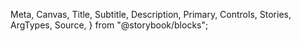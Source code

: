   Meta,
  Canvas,
  Title,
  Subtitle,
  Description,
  Primary,
  Controls,
  Stories,
  ArgTypes,
  Source,
} from "@storybook/blocks";


<Meta of={NavigationStories} />

<Title />
<Subtitle />
<Description />
<Primary />
<Controls />

### Note

The footer is slightly modified from the UMD Design System to better accommodate responsive design and UMD Libraries use scenarios.

### Breakpoints

- Mobile : Default (< 768px)
- Tablet : min-width 768px
- Desktop : min-width 1024px
- Large Desktop : min-width 1440px

### Twig

#### Footer

```twig
<footer role="contentinfo" class="c-bg-dark-primary c-content-dark-primary">
  <div class="footer--content s-box-page-default-h s-box-default-v s-center">
    {# header section #}
    <div class="footer--header s-stack-large">
      <div class="footer--logo">
        {% if logo_path %}
          <img
            alt="{{ 'University Libraries'|t }}"
            loading="lazy"
            width="270"
            height="81"
            decoding="async"
            src="{{ logo_path }}"
          />
        {% endif %}
      </div>
      <div class="footer--title c-content-dark-secondary">
        <h2 class="t-title-small">{{ 'University Libraries'|t }}</h2>
        <address class="t-body-medium">
          <p>{{ address|default('McKeldin Library, 7649 Library Lane, College Park, MD 20742-7011') }}</p>
          <a href="tel:{{ phone|default('+13014050800')|replace({'.': ''}) }}">{{ phone|default('301.405.0800') }}</a>
        </address>
      </div>
    </div>

    {# main footer content #}
    <div class="footer--columns t-body-small">
      <div class="footer--columns-main">
        {# Integrated navigation sections #}
        {% if nav_sections %}
          {% for section in nav_sections %}
            <nav aria-labelledby="{{ section.id }}-heading" class="s-stack-large">
              <h3 id="{{ section.id }}-heading" class="t-title-small c-content-dark-secondary s-stack-default">
                {{ section.title|t }}
              </h3>
              <ul class="s-box-default-h">
                {% for link in section.links %}
                  <li class="s-stack-default">
                    <a href="{{ link.url }}" class="ani-underline c-underline-dark-primary">{{ link.name }}</a>
                  </li>
                {% endfor %}
              </ul>
            </nav>
          {% endfor %}
        {% endif %}

        {# Separate Stay Connected section #}
        {% if social_media %}
          <div aria-labelledby="stay-connected-heading" class="s-stack-large">
            <h3 id="stay-connected-heading" class="t-title-small c-content-dark-secondary s-stack-default">
              {{ 'Stay Connected'|t }}
            </h3>
            <ul class="social-media-list s-box-default-h">
              {% for platform in social_media %}
                <li class="s-stack-default s-inline-small">
                  <a
                    class="social-media-list-item c-bg-interactive-dark-primary ani-bg-interactive ani-icon-interactive"
                    href="{{ platform.url }}"
                    aria-label="{{ platform.name }}"
                  >
                    <span class="sr-only">{{ platform.name }}</span>
                    {{ platform.icon }}
                  </a>
                </li>
              {% endfor %}
            </ul>
          </div>
        {% endif %}
      </div>

      <div class="footer--columns-secondary">
        {% if fearlessly_forward %}
          <a
            class="footer--columns-secondary-item s-stack-default"
            href="{{ fearlessly_forward.url }}"
            target="_blank"
            rel="noreferrer noopener"
            aria-label="{{ fearlessly_forward.label }}"
          >
            <img
              alt="{{ fearlessly_forward.alt }}"
              loading="lazy"
              width="156"
              height="67"
              decoding="async"
              src="{{ fearlessly_forward.logo }}"
            />
          </a>
        {% endif %}

        {% if rfdl %}
          <div class="footer--columns-secondary-item">
            <img
              alt="{{ rfdl.alt }}"
              loading="lazy"
              width="37"
              height="33"
              decoding="async"
              src="{{ rfdl.logo }}"
            />
            <p class="t-body-small c-content-dark-secondary">
              {{ rfdl.text }}
            </p>
          </div>
        {% endif %}
      </div>
    </div>
  </div>

  {# sub footer content #}
  <div class="footer--sub c-bg-dark-secondary">
    <div class="footer--sub-content t-label s-box-small-v s-box-page-default-h s-center">
      {% if sub_footer_links %}
        <ul>
          {% for link in sub_footer_links %}
            <li>
              <a href="{{ link.url }}" class="ani-underline c-underline-dark-primary">{{ link.name }}</a>
            </li>
          {% endfor %}
        </ul>
      {% endif %}
      <div>
        <p>© {{ 'now'|date('Y') }} {{ copyright|default('UNIVERSITY OF MARYLAND')|upper }}</p>
      </div>
    </div>
  </div>
</footer>
```
